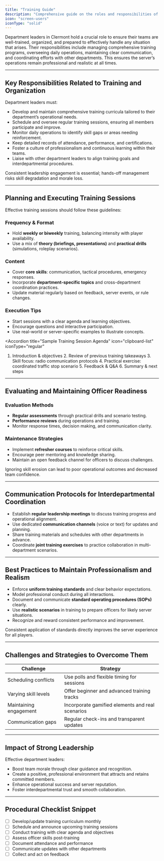 ```yaml
---
title: "Training Guide"
description: "Comprehensive guide on the roles and responsibilities of department leaders for effective training and team readiness."
icon: "screen-users"
iconType: "solid"
---
```


Department leaders in Clermont hold a crucial role to ensure their teams are well-trained, organized, and prepared to effectively handle any situation that arises. Their responsibilities include managing comprehensive training programs, overseeing daily operations, maintaining clear communication, and coordinating efforts with other departments. This ensures the server’s operations remain professional and realistic at all times.

---

## Key Responsibilities Related to Training and Organization <i class="fas fa-tasks"></i>

Department leaders must:

- Develop and maintain comprehensive training curricula tailored to their department’s operational needs.
- Schedule and oversee regular training sessions, ensuring all members participate and improve.
- Monitor daily operations to identify skill gaps or areas needing reinforcement.
- Keep detailed records of attendance, performance, and certifications.
- Foster a culture of professionalism and continuous learning within their teams.
- Liaise with other department leaders to align training goals and interdepartmental procedures.

<Note>
  Consistent leadership engagement is essential; hands-off management risks
  skill degradation and morale loss.
</Note>

---

## Planning and Executing Training Sessions <i class="fas fa-calendar-alt"></i>

Effective training sessions should follow these guidelines:

### Frequency & Format

- Hold **weekly or biweekly** training, balancing intensity with player availability.
- Use a mix of **theory (briefings, presentations)** and **practical drills** (simulations, roleplay scenarios).

### Content

- Cover **core skills**: communication, tactical procedures, emergency responses.
- Incorporate **department-specific topics** and cross-department coordination practices.
- Update material regularly based on feedback, server events, or rule changes.

### Execution Tips

- Start sessions with a clear agenda and learning objectives.
- Encourage questions and interactive participation.
- Use real-world or server-specific examples to illustrate concepts.

<Accordion
  title="Sample Training Session Agenda"
  icon="clipboard-list"
  iconType="regular"
>
  1. Introduction & objectives 2. Review of previous training takeaways 3. Skill
  focus: radio communication protocols 4. Practical exercise: coordinated
  traffic stop scenario 5. Feedback & Q&A 6. Summary & next steps
</Accordion>

---

## Evaluating and Maintaining Officer Readiness <i class="fas fa-check-circle"></i>

### Evaluation Methods

- **Regular assessments** through practical drills and scenario testing.
- **Performance reviews** during operations and training.
- Monitor response times, decision making, and communication clarity.

### Maintenance Strategies

- Implement **refresher courses** to reinforce critical skills.
- Encourage peer mentoring and knowledge sharing.
- Maintain an open feedback channel for officers to discuss challenges.

<Warning>
  Ignoring skill erosion can lead to poor operational outcomes and decreased
  team confidence.
</Warning>

---

## Communication Protocols for Interdepartmental Coordination <i class="fas fa-comments"></i>

- Establish **regular leadership meetings** to discuss training progress and operational alignment.
- Use dedicated **communication channels** (voice or text) for updates and planning.
- Share training materials and schedules with other departments in advance.
- Coordinate **joint training exercises** to practice collaboration in multi-department scenarios.

---

## Best Practices to Maintain Professionalism and Realism <i class="fas fa-user-tie"></i>

- Enforce **uniform training standards** and clear behavior expectations.
- Model professional conduct during all interactions.
- Document and communicate **standard operating procedures (SOPs)** clearly.
- Use **realistic scenarios** in training to prepare officers for likely server situations.
- Recognize and reward consistent performance and improvement.

<Check>
  Consistent application of standards directly improves the server experience
  for all players.
</Check>

---

## Challenges and Strategies to Overcome Them <i class="fas fa-exclamation-triangle"></i>

| Challenge              | Strategy                                         |
| ---------------------- | ------------------------------------------------ |
| Scheduling conflicts   | Use polls and flexible timing for sessions       |
| Varying skill levels   | Offer beginner and advanced training tracks      |
| Maintaining engagement | Incorporate gamified elements and real scenarios |
| Communication gaps     | Regular check-ins and transparent updates        |

---

## Impact of Strong Leadership <i class="fas fa-users"></i>

Effective department leaders:

- Boost team morale through clear guidance and recognition.
- Create a positive, professional environment that attracts and retains committed members.
- Enhance operational success and server reputation.
- Foster interdepartmental trust and smooth collaboration.

---

## Procedural Checklist Snippet <i class="fas fa-clipboard-check"></i>

<Snippet id="training-checklist" description="Department Leader Training Checklist">

- [ ] Develop/update training curriculum monthly
- [ ] Schedule and announce upcoming training sessions
- [ ] Conduct training with clear agenda and objectives
- [ ] Assess officer skills post-training
- [ ] Document attendance and performance
- [ ] Communicate updates with other departments
- [ ] Collect and act on feedback

</Snippet>
